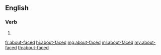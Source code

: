 {{also|about faced}}
==English==

===Verb===
{{head|en|verb form}}

# {{en-past of|about-face}}

[[fr:about-faced]]
[[hi:about-faced]]
[[mg:about-faced]]
[[ml:about-faced]]
[[my:about-faced]]
[[th:about-faced]]